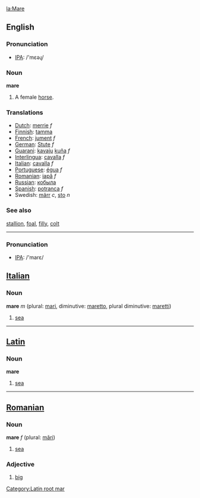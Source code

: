 [[la:Mare]]
[[Category:Latin root mar]]
==English==
=== Pronunciation ===
*[[w:IPA|IPA]]: /'mɛəɻ/

=== Noun ===

'''mare'''

#A female [[horse]].

=== Translations ===
*[[Dutch]]: [[merrie]] ''f''
*[[Finnish]]: [[tamma]]
*[[French]]: [[jument]] ''f''
*[[German]]: [[Stute]] ''f''
*[[Guarani]]: [[kavaju]] [[kuña]] ''f''
*[[Interlingua]]: [[cavalla]] ''f''
*[[Italian]]: [[cavalla]] ''f''
*[[Portuguese]]: [[égua]] ''f''
*[[Romanian]]: [[iapă]] ''f''
*[[Russian]]: [[кобыла]]
*[[Spanish]]: [[potranca]] ''f''
*Swedish: [[märr]] ''c'', [[sto]] ''n''

=== See also ===
[[stallion]], [[foal]], [[filly]], [[colt]]

----

=== Pronunciation ===
*[[w:IPA|IPA]]: /'marɛ/

==[[Italian]]==

=== Noun ===

'''mare''' ''m'' (plural: [[mari]], diminutive: [[maretto]], plural diminutive: [[maretti]])

# [[sea]]

----

==[[Latin]]==

=== Noun ===

'''mare'''

# [[sea]]

----

==[[Romanian]]==

=== Noun ===

'''mare''' ''f'' (plural: [[mări]])

# [[sea]]

=== Adjective ===

# [[big]]